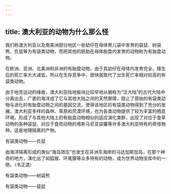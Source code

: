 ```yaml
---
---
---
```

title: 澳大利亚的动物为什么那么怪
---




我们称澳大利亚以及南美洲部分地区一些幼仔在母体育儿袋中发育的袋鼠、树袋熊、负鼠等为有袋类动物，而把其他的胚胎在母体胎盘内发育的动物称为有胎盘动物。

在欧洲、亚洲、北美洲和非洲的有胎盘动物，由于其幼仔在母体内发育完全，降生后的死亡率大大减低，所以在生存竞争中，很快就取代了出生死亡率相对较高的有袋类动物。

由于地壳运动的缘故，澳大利亚陆地板块比较早地从被称为“泛大陆”的古代大陆中分离出去，广袤的海洋成了它与其他大陆之间的天然屏障，阻止了原始的有袋类动物与进化的有胎盘动物之间的基因交流，使得该地区的有袋类动物得到了充分的发展。澳大利亚多样的森林、草原和荒漠环境，也为各类动物提供了较为丰富的栖息环境，形成了与其他大陆上的有胎盘动物相似的适应演化类群，出现了对应于食草动物的各种袋鼠、对应于食肉动物的塔斯马尼亚袋獾等许多澳大利亚特有的奇怪物种。这是地理隔离的产物。

有袋类动物——负鼠



由海洋隔离形成的类似“海岛效应”也发生在非洲东海岸的马达加斯加岛，在那个神奇的地方，演化出了如狐猴、环尾獴等众多特有的动物，成为世界动物宝库中的一绝。（韦正道）

有袋类动物——树袋熊



有袋类动物——袋鼠